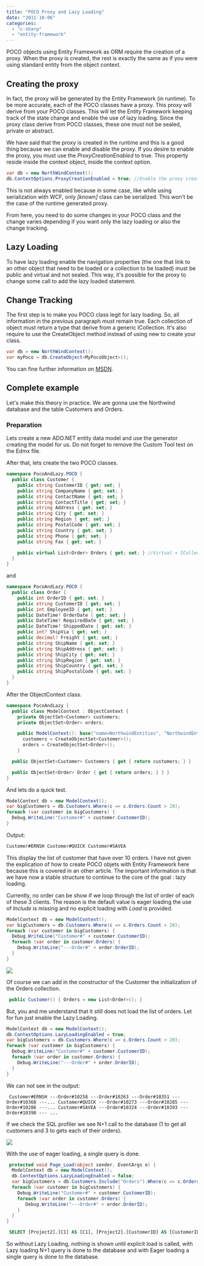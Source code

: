 ```yaml
---
title: "POCO Proxy and Lazy Loading"
date: "2011-10-06"
categories: 
  - "c-sharp"
  - "entity-framework"
---
```


POCO objects using Entity Framework as ORM require the creation of a proxy. When the proxy is created, the rest is exactly the same as if you were using standard entity from the object context.

## Creating the proxy

In fact, the proxy will be generated by the Entity Framework (in runtime). To be more accurate, each of the POCO classes have a proxy. This proxy will derive from your POCO classes. This will let the Entity Framework keeping track of the state change and enable the use of lazy loading. Since the proxy class derive from POCO classes, these one must not be sealed, private or abstract.

We have said that the proxy is created in the runtime and this is a good thing because we can enable and disable the proxy. If you desire to enable the proxy, you must use the _ProxyCreationEnabled_ to true. This property reside inside the context object, inside the context option.


```csharp
var db = new NorthWindContext(); 
db.ContextOptions.ProxyCreationEnabled = true; //Enable the proxy creation in runtime 
```

This is not always enabled because in some case, like while using serialization with WCF, only _[known]_ class can be serialized. This won't be the case of the runtime generated proxy.

From here, you need to do some changes in your POCO class and the change varies depending if you want only the lazy loading or also the change tracking.

## Lazy Loading

To have lazy loading enable the navigation properties (the one that link to an other object that need to be loaded or a collection to be loaded) must be public and virtual and not sealed. This way, it's possible for the proxy to change some call to add the lazy loaded statement.

## Change Tracking

The first step is to make you POCO class legit for lazy loading. So, all information in the previous paragraph must remain true. Each collection of object must return a type that derive from a generic ICollection. It's also require to use the CreateObject method instead of using new to create your class.


```csharp
var db = new NorthWindContext(); 
var myPoco = db.CreateObject<MyPocoObject>(); 
```

You can fine further information on [MSDN](http://msdn.microsoft.com/en-us/library/dd468057.aspx).

## Complete example

Let's make this theory in practice. We are gonna use the Northwind database and the table Customers and Orders.

### Preparation

Lets create a new ADO.NET entity data model and use the generator creating the model for us. Do not forget to remove the Custom Tool text on the Edmx file.

After that, lets create the two POCO classes.


```csharp
namespace PocoAndLazy.POCO { 
  public class Customer { 
    public string CustomerID { get; set; }
    public string CompanyName { get; set; } 
    public string ContactName { get; set; } 
    public string ContactTitle { get; set; } 
    public string Address { get; set; } 
    public string City { get; set; } 
    public string Region { get; set; } 
    public string PostalCode { get; set; } 
    public string Country { get; set; } 
    public string Phone { get; set; } 
    public string Fax { get; set; }

    public virtual List<Order> Orders { get; set; } //Virtual + ICollection<T> 
  } 
} 
``` 

and 

```csharp
namespace PocoAndLazy.POCO { 
  public class Order { 
    public int OrderID { get; set; } 
    public string CustomerID { get; set; } 
    public int EmployeeID { get; set; } 
    public DateTime? OrderDate { get; set; } 
    public DateTime? RequiredDate { get; set; } 
    public DateTime? ShippedDate { get; set; } 
    public int? ShipVia { get; set; } 
    public decimal? Freight { get; set; } 
    public string ShipName { get; set; } 
    public string ShipAddress { get; set; } 
    public string ShipCity { get; set; } 
    public string ShipRegion { get; set; } 
    public string ShipCountry { get; set; } 
    public string ShipPostalCode { get; set; } 
  } 
} 
```

After the ObjectContext class.


```csharp
namespace PocoAndLazy { 
  public class ModelContext : ObjectContext { 
    private ObjectSet<Customer> customers; 
    private ObjectSet<Order> orders;

    public ModelContext(): base("name=NorthwindEntities", "NorthwindEntities") { 
      customers = CreateObjectSet<Customer>();
      orders = CreateObjectSet<Order>(); 
    }

  public ObjectSet<Customer> Customers { get { return customers; } }

  public ObjectSet<Order> Order { get { return orders; } } } 
} 
```

And lets do a quick test.


```csharp
ModelContext db = new ModelContext(); 
var bigCustomers = db.Customers.Where(c => c.Orders.Count > 20); 
foreach (var customer in bigCustomers) { 
  Debug.WriteLine("Customer#" + customer.CustomerID);
} 
``` 

Output: 

```csharp
Customer#ERNSH Customer#QUICK Customer#SAVEA 
``` 

This display the list of customer that have over 10 orders. I have not given the explication of how to create POCO objets with Entity Framework here because this is covered in an other article. The important information is that we have now a stable structure to continue to the core of the goal : lazy loading.

Currently, no order can be show if we loop through the list of order of each of these 3 clients. The reason is the default value is eager loading the use of _Include_ is missing and no explicit loading with _Load_ is provided.


```csharp
ModelContext db = new ModelContext(); 
var bigCustomers = db.Customers.Where(c => c.Orders.Count > 20); 
foreach (var customer in bigCustomers) { 
  Debug.WriteLine("Customer#" + customer.CustomerID); 
  foreach (var order in customer.Orders) { 
    Debug.WriteLine("---Order#" + order.OrderID); 
  }
} 
```

![](images/POCO_List_Not_Loaded-400x225.png)

Of course we can add in the constructor of the Customer the initialization of the Orders collection. 
```csharp
 public Customer() { Orders = new List<Order>(); } 
``` 

But, you and me understand that it still does not load the list of orders. Let for fun just enable the Lazy Loading.

```csharp
ModelContext db = new ModelContext(); 
db.ContextOptions.LazyLoadingEnabled = true; 
var bigCustomers = db.Customers.Where(c => c.Orders.Count > 20); 
foreach (var customer in bigCustomers) { 
  Debug.WriteLine("Customer#" + customer.CustomerID); 
  foreach (var order in customer.Orders) { 
    Debug.WriteLine("---Order#" + order.OrderID); 
  } 
} 
``` 
We can not see in the output: 

```
 Customer#ERNSH ---Order#10258 ---Order#10263 ---Order#10351 ---Order#10368 ---... Customer#QUICK ---Order#10273 ---Order#10285 ---Order#10286 ---... Customer#SAVEA ---Order#10324 ---Order#10393 ---Order#10398 --- ... 
```  

If we check the SQL profiler we see N+1 call to the database (1 to get all customers and 3 to gets each of their orders).

![](images/sqlprofilerpocolazy.png)

With the use of eager loading, a single query is done. 

```csharp
 protected void Page_Load(object sender, EventArgs e) { 
  ModelContext db = new ModelContext(); 
  db.ContextOptions.LazyLoadingEnabled = false; 
  var bigCustomers = db.Customers.Include("Orders").Where(c => c.Orders.Count > 20); 
  foreach (var customer in bigCustomers) { 
    Debug.WriteLine("Customer#" + customer.CustomerID); 
    foreach (var order in customer.Orders) {
       Debug.WriteLine("---Order#" + order.OrderID); 
    } 
  } 
} 
``` 

```sql
 SELECT [Project2].[C1] AS [C1], [Project2].[CustomerID] AS [CustomerID], [Project2].[CompanyName] AS [CompanyName], [Project2].[ContactName] AS [ContactName], ... FROM ( SELECT [Project1].[CustomerID] AS [CustomerID], [Project1].[CompanyName] AS [CompanyName], [Project1].[ContactName] AS [ContactName], [Project1].[ContactTitle] AS [ContactTitle], ... 1 AS [C1], [Extent3].[OrderID] AS [OrderID], [Extent3].[CustomerID] AS [CustomerID1], [Extent3].[EmployeeID] AS [EmployeeID], [Extent3].[OrderDate] AS [OrderDate], [Extent3].[RequiredDate] AS [RequiredDate], [Extent3].[ShippedDate] AS [ShippedDate], ... FROM (SELECT [Extent1].[CustomerID] AS [CustomerID], [Extent1].[CompanyName] AS [CompanyName], [Extent1].[ContactName] AS [ContactName], [Extent1].[ContactTitle] AS [ContactTitle], ... (SELECT COUNT(1) AS [A1] FROM [dbo].[Orders] AS [Extent2] WHERE [Extent1].[CustomerID] = [Extent2].[CustomerID]) AS [C1] FROM [dbo].[Customers] AS [Extent1] ) AS [Project1] LEFT OUTER JOIN [dbo].[Orders] AS [Extent3] ON [Project1].[CustomerID] = [Extent3].[CustomerID] WHERE [Project1].[C1] > 20 ) AS [Project2] ORDER BY [Project2].[CustomerID] ASC, [Project2].[C2] ASC 
```

So without Lazy Loading, nothing is shown until explicit load is called, with Lazy loading N+1 query is done to the database and with Eager loading a single query is done to the database.
